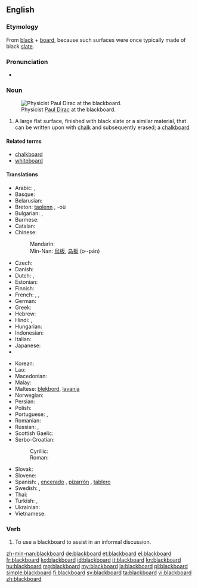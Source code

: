 ==English==
{{wikipedia}}

===Etymology===
From [[black]] + [[board]], because such surfaces were once typically made of black [[slate]].

===Pronunciation===
* {{audio|en-us-blackboard.ogg|Audio (US)}}

===Noun===
{{en-noun}}
[[Image:Diracb.jpg|thumb|right|Physicist [[w:Paul Dirac|Paul Dirac]] at the blackboard.]]

# A large flat surface, finished with black slate or a similar material, that can be written upon with [[chalk]] and subsequently erased; a [[chalkboard]]

====Related terms====
* [[chalkboard]]
* [[whiteboard]]

====Translations====
{{trans-top|a surface that can be written upon with chalk}}
* Arabic: {{t|ar|سبورة|f|tr=sabūra|sc=Arab}}, {{t|ar|لوح|m|tr=lawḥ|sc=Arab}}
* Basque: {{t-|eu|arbela|xs=Basque}}
* Belarusian: {{t|be|дошка|f|tr=dóška|sc=Cyrl}}
* Breton: [[taolenn]] {{f}}, -où {{p}}
* Bulgarian: {{t|bg|дъска|f|tr=dǎská|sc=Cyrl}}, {{t|bg|черна дъска|f|tr=čérna dǎská}}
* Burmese: {{t|my|ကျောက်သင်ပုန်း|tr=kjau' thin boun׃|sc=Mymr}}
* Catalan: {{t|ca|pissarra|f}}
* Chinese:
*: Mandarin: {{t+|cmn|黑板|tr=hēibǎn|sc=Hani}}
*: Min-Nan: [[烏板]], [[乌板]] (o·-pán)
* Czech: {{t-|cs|tabule|f}}
* Danish: {{t-|da|tavle|c}}
* Dutch: {{t+|nl|schoolbord|n}}, {{t|nl|bord|n}}
* Estonian: {{t|et|tahvel}}
* Finnish: {{t+|fi|liitutaulu}}
* French: {{t|fr|tableau|m}}, {{t|fr|tableau noir|m}}, {{t|fr|ardoise|f}}
* German: {{t+|de|Tafel|f}}
* Greek: {{t|el|μαυροπίνακας|m|tr=mavropínakas|sc=Grek}}
* Hebrew: {{t|he|לוח|m|tr=luakh|sc=Hebr}}
* Hindi: {{t|hi|श्यामपट|tr=śyāmpaṭ|sc=Deva}}, {{t|hi|ब्लैकबोर्ड|tr=blaikborḍ|sc=Deva}}
* Hungarian: {{t|hu|iskolai tábla}}
* Indonesian: {{t|id|papan tulis}}
* Italian: {{t+|it|lavagna|f}}
* Japanese: {{t|ja|黒板|tr=こくばん, kokuban|sc=Jpan}}
* {{trreq|Khmer}}
{{trans-mid}}
* Korean: {{t+|ko|칠판|tr=chilpan|sc=Hang}}
* Lao: {{t|lo|ກະດານ|tr=kadaan|sc=Laoo}}
* Macedonian: {{t-|mk|табла|f|tr=tábla}}
* Malay: {{t|ms|papan hitam}}
* Maltese: [[blekbord]], [[lavanja]]
* Norwegian: {{t|no|tavle|m|f}}
* Persian: {{t|fa|تخته سیاه|tr=taxte-ye siyâh|sc=fa-Arab}}
* Polish: {{t+|pl|tablica|f}}
* Portuguese: {{t|pt|lousa|f}}, {{t|pt|quadro negro|m}}
* Romanian: {{t|ro|tablă|f}}
* Russian: {{t|ru|доска|f|tr=doská|sc=Cyrl}}, {{t|ru|классная доска|f|tr=klássnaja doská|sc=Cyrl}}
* Scottish Gaelic: {{t|gd|bòrd-dubh|m}}
* Serbo-Croatian:
*: Cyrillic: {{t|sh|табла|f}}
*: Roman: {{t|sh|tabla|f}}
* Slovak: {{t|sk|tabuľa|f}}
* Slovene: {{t|sl|tabla|f}}
* Spanish: {{t|es|pizarra|f}}, [[encerado]] {{m}} {{qualifier|Spain}}, [[pizarrón]] {{m}} {{qualifier|Latin America}}, [[tablero]] {{m}} {{qualifier|Colombia}}
* Swedish: {{t|sv|svart tavla|c}}, {{t|sv|skrivtavla|c}}
* Thai: {{t|th|กระดานดำ|tr=gràdaandam|sc=Thai}}
* Turkish: {{t|tr|tahta}}, {{t|tr|kara tahta}}
* Ukrainian: {{t|uk|дошка|f|tr=dóška|sc=Cyrl}}
* Vietnamese: {{t|vi|bảng đen}}
{{trans-bottom}}

===Verb===
{{en-verb}}

# To use a blackboard to assist in an informal discussion.

[[zh-min-nan:blackboard]]
[[de:blackboard]]
[[et:blackboard]]
[[el:blackboard]]
[[fr:blackboard]]
[[ko:blackboard]]
[[id:blackboard]]
[[it:blackboard]]
[[kn:blackboard]]
[[hu:blackboard]]
[[mg:blackboard]]
[[my:blackboard]]
[[ja:blackboard]]
[[pl:blackboard]]
[[simple:blackboard]]
[[fi:blackboard]]
[[sv:blackboard]]
[[ta:blackboard]]
[[vi:blackboard]]
[[zh:blackboard]]